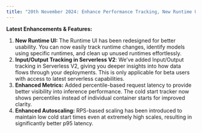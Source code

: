 ```yaml
---
title: "20th November 2024: Enhance Performance Tracking, New Runtime UI and more"
---
```


**Latest Enhancements & Features:**
1. **New Runtime UI:** The Runtime UI has been redesigned for better usability. You can now easily track runtime changes, identify models using specific runtimes, and clean up unused runtimes effortlessly.
2. **Input/Output Tracking in Serverless V2**: We’ve added Input/Output tracking in Serverless V2, giving you deeper insights into how data flows through your deployments. This is only applicable for beta users with access to latest serverless capabilities.
3. **Enhanced Metrics:** Added percentile-based request latency to provide better visibility into inference performance. The cold start tracker now shows percentiles instead of individual container starts for improved clarity.
4. **Enhanced Autoscaling:** RPS-based scaling has been introduced to maintain low cold start times even at extremely high scales, resulting in significantly better p95 latency.
